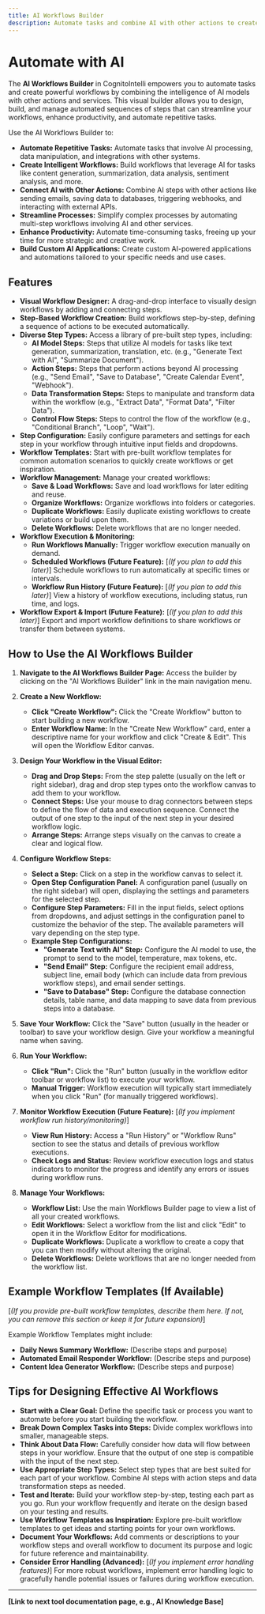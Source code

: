```yaml
---
title: AI Workflows Builder
description: Automate tasks and combine AI with other actions to create powerful workflows.
---
```


# Automate with AI

The **AI Workflows Builder** in CognitoIntelli empowers you to automate tasks and create powerful workflows by combining the intelligence of AI models with other actions and services. This visual builder allows you to design, build, and manage automated sequences of steps that can streamline your workflows, enhance productivity, and automate repetitive tasks.

Use the AI Workflows Builder to:

- **Automate Repetitive Tasks:**  Automate tasks that involve AI processing, data manipulation, and integrations with other systems.
- **Create Intelligent Workflows:**  Build workflows that leverage AI for tasks like content generation, summarization, data analysis, sentiment analysis, and more.
- **Connect AI with Other Actions:**  Combine AI steps with other actions like sending emails, saving data to databases, triggering webhooks, and interacting with external APIs.
- **Streamline Processes:**  Simplify complex processes by automating multi-step workflows involving AI and other services.
- **Enhance Productivity:**  Automate time-consuming tasks, freeing up your time for more strategic and creative work.
- **Build Custom AI Applications:** Create custom AI-powered applications and automations tailored to your specific needs and use cases.

## Features

- **Visual Workflow Designer:**  A drag-and-drop interface to visually design workflows by adding and connecting steps.
- **Step-Based Workflow Creation:** Build workflows step-by-step, defining a sequence of actions to be executed automatically.
- **Diverse Step Types:**  Access a library of pre-built step types, including:
    - **AI Model Steps:**  Steps that utilize AI models for tasks like text generation, summarization, translation, etc. (e.g., "Generate Text with AI", "Summarize Document").
    - **Action Steps:** Steps that perform actions beyond AI processing (e.g., "Send Email", "Save to Database", "Create Calendar Event", "Webhook").
    - **Data Transformation Steps:** Steps to manipulate and transform data within the workflow (e.g., "Extract Data", "Format Data", "Filter Data").
    - **Control Flow Steps:** Steps to control the flow of the workflow (e.g., "Conditional Branch", "Loop", "Wait").
- **Step Configuration:**  Easily configure parameters and settings for each step in your workflow through intuitive input fields and dropdowns.
- **Workflow Templates:**  Start with pre-built workflow templates for common automation scenarios to quickly create workflows or get inspiration.
- **Workflow Management:**  Manage your created workflows:
    - **Save & Load Workflows:** Save and load workflows for later editing and reuse.
    - **Organize Workflows:**  Organize workflows into folders or categories.
    - **Duplicate Workflows:**  Easily duplicate existing workflows to create variations or build upon them.
    - **Delete Workflows:**  Delete workflows that are no longer needed.
- **Workflow Execution & Monitoring:**
    - **Run Workflows Manually:**  Trigger workflow execution manually on demand.
    - **Scheduled Workflows (Future Feature):** [*(If you plan to add this later)*] Schedule workflows to run automatically at specific times or intervals.
    - **Workflow Run History (Future Feature):** [*(If you plan to add this later)*]  View a history of workflow executions, including status, run time, and logs.
- **Workflow Export & Import (Future Feature):** [*(If you plan to add this later)*] Export and import workflow definitions to share workflows or transfer them between systems.

## How to Use the AI Workflows Builder

1.  **Navigate to the AI Workflows Builder Page:** Access the builder by clicking on the "AI Workflows Builder" link in the main navigation menu.

2.  **Create a New Workflow:**
    - **Click "Create Workflow":** Click the "Create Workflow" button to start building a new workflow.
    - **Enter Workflow Name:** In the "Create New Workflow" card, enter a descriptive name for your workflow and click "Create & Edit". This will open the Workflow Editor canvas.

3.  **Design Your Workflow in the Visual Editor:**
    - **Drag and Drop Steps:**  From the step palette (usually on the left or right sidebar), drag and drop step types onto the workflow canvas to add them to your workflow.
    - **Connect Steps:**  Use your mouse to drag connectors between steps to define the flow of data and execution sequence. Connect the output of one step to the input of the next step in your desired workflow logic.
    - **Arrange Steps:**  Arrange steps visually on the canvas to create a clear and logical flow.

4.  **Configure Workflow Steps:**
    - **Select a Step:** Click on a step in the workflow canvas to select it.
    - **Open Step Configuration Panel:**  A configuration panel (usually on the right sidebar) will open, displaying the settings and parameters for the selected step.
    - **Configure Step Parameters:**  Fill in the input fields, select options from dropdowns, and adjust settings in the configuration panel to customize the behavior of the step.  The available parameters will vary depending on the step type.
    - **Example Step Configurations:**
        - **"Generate Text with AI" Step:** Configure the AI model to use, the prompt to send to the model, temperature, max tokens, etc.
        - **"Send Email" Step:** Configure the recipient email address, subject line, email body (which can include data from previous workflow steps), and email sender settings.
        - **"Save to Database" Step:** Configure the database connection details, table name, and data mapping to save data from previous steps into a database.

5.  **Save Your Workflow:**  Click the "Save" button (usually in the header or toolbar) to save your workflow design. Give your workflow a meaningful name when saving.

6.  **Run Your Workflow:**
    - **Click "Run":**  Click the "Run" button (usually in the workflow editor toolbar or workflow list) to execute your workflow.
    - **Manual Trigger:** Workflow execution will typically start immediately when you click "Run" (for manually triggered workflows).

7.  **Monitor Workflow Execution (Future Feature):** [*(If you implement workflow run history/monitoring)*]
    - **View Run History:** Access a "Run History" or "Workflow Runs" section to see the status and details of previous workflow executions.
    - **Check Logs and Status:** Review workflow execution logs and status indicators to monitor the progress and identify any errors or issues during workflow runs.

8.  **Manage Your Workflows:**
    - **Workflow List:**  Use the main Workflows Builder page to view a list of all your created workflows.
    - **Edit Workflows:** Select a workflow from the list and click "Edit" to open it in the Workflow Editor for modifications.
    - **Duplicate Workflows:** Duplicate a workflow to create a copy that you can then modify without altering the original.
    - **Delete Workflows:** Delete workflows that are no longer needed from the workflow list.

## Example Workflow Templates (If Available)

[*(If you provide pre-built workflow templates, describe them here. If not, you can remove this section or keep it for future expansion)*]

Example Workflow Templates might include:

- **Daily News Summary Workflow:** (Describe steps and purpose)
- **Automated Email Responder Workflow:** (Describe steps and purpose)
- **Content Idea Generator Workflow:** (Describe steps and purpose)

## Tips for Designing Effective AI Workflows

- **Start with a Clear Goal:** Define the specific task or process you want to automate before you start building the workflow.
- **Break Down Complex Tasks into Steps:**  Divide complex workflows into smaller, manageable steps.
- **Think About Data Flow:**  Carefully consider how data will flow between steps in your workflow. Ensure that the output of one step is compatible with the input of the next step.
- **Use Appropriate Step Types:**  Select step types that are best suited for each part of your workflow. Combine AI steps with action steps and data transformation steps as needed.
- **Test and Iterate:**  Build your workflow step-by-step, testing each part as you go. Run your workflow frequently and iterate on the design based on your testing and results.
- **Use Workflow Templates as Inspiration:**  Explore pre-built workflow templates to get ideas and starting points for your own workflows.
- **Document Your Workflows:**  Add comments or descriptions to your workflow steps and overall workflow to document its purpose and logic for future reference and maintainability.
- **Consider Error Handling (Advanced):** [*(If you implement error handling features)*] For more robust workflows, implement error handling logic to gracefully handle potential issues or failures during workflow execution.

---

**[Link to next tool documentation page, e.g., AI Knowledge Base]**